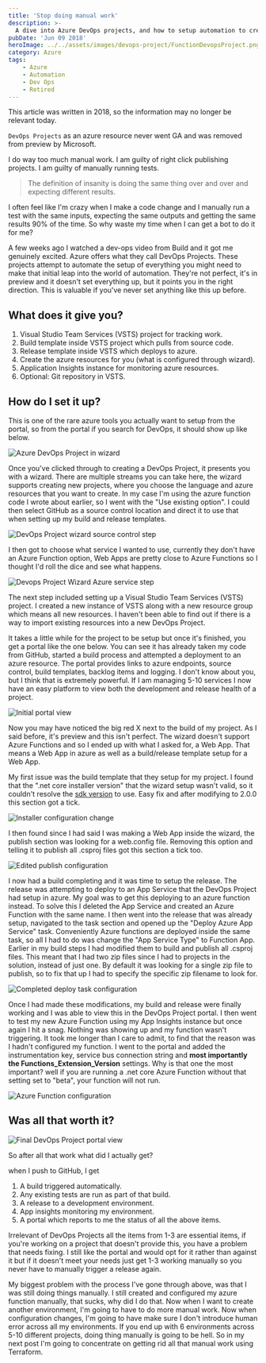 ```yaml
---
title: 'Stop doing manual work'
description: >-
  A dive into Azure DevOps projects, and how to setup automation to create one.
pubDate: 'Jun 09 2018'
heroImage: ../../assets/images/devops-project/FunctionDevopsProject.png
category: Azure
tags: 
    - Azure
    - Automation
    - Dev Ops
    - Retired
---
```


<Aside  title="Retired" type="caution">

This article was written in 2018, so the information may no longer be relevant today.

`DevOps Projects` as an azure resource never went GA and was removed from preview by Microsoft.

</Aside>


I do way too much manual work. I am guilty of right click publishing projects. I am guilty of manually running tests.

>The definition of insanity is doing the same thing over and over and expecting different results.


I often feel like I'm crazy when I make a code change and I manually run a test with the same inputs, expecting the same outputs and getting the same results 90% of the time. So why waste my time when I can get a bot to do it for me?

A few weeks ago I watched a dev-ops video from Build and it got me genuinely excited. Azure offers what they call DevOps Projects. These projects attempt to automate the setup of everything you might need to make that initial leap into the world of automation. They're not perfect, it's in preview and it doesn't set everything up, but it points you in the right direction. This is valuable if you've never set anything like this up before.

## What does it give you?

1. Visual Studio Team Services (VSTS) project for tracking work.
2. Build template inside VSTS project which pulls from source code.
3. Release template inside VSTS which deploys to azure.
4. Create the azure resources for you (what is configured through wizard).
5. Application Insights instance for monitoring azure resources.
6. Optional: Git repository in VSTS.

## How do I set it up?

This is one of the rare azure tools you actually want to setup from the portal, so from the portal if you search for DevOps, it should show up like below.

![Azure DevOps Project in wizard](../../assets/images/devops-project/DevopsProjectInPortal.png)

Once you've clicked through to creating a DevOps Project, it presents you with a wizard. There are multiple streams you can take here, the wizard supports creating new projects, where you choose the language and azure resources that you want to create. In my case I'm using the azure function code I wrote about earlier, so I went with the "Use existing option". I could then select GitHub as a source control location and direct it to use that when setting up my build and release templates.

![DevOps Project wizard source control step](../../assets/images/devops-project/WizardOwnCodeStepOne.png)

I then got to choose what service I wanted to use, currently they don't have an Azure Function option, Web Apps are pretty close to Azure Functions so I thought I'd roll the dice and see what happens.

![Devops Project Wizard Azure service step](../../assets/images/devops-project/WizardOwnCodeStepThree.png)

The next step included setting up a Visual Studio Team Services (VSTS) project. I created a new instance of VSTS along with a new resource group which means all new resources. I haven't been able to find out if there is a way to import existing resources into a new DevOps Project.

It takes a little while for the project to be setup but once it's finished, you get a portal like the one below. You can see it has already taken my code from GitHub, started a build process and attempted a deployment to an azure resource. The portal provides links to azure endpoints, source control, build templates, backlog items and logging. I don't know about you, but I think that is extremely powerful. If I am managing 5-10 services I now have an easy platform to view both the development and release health of a project.

![Initial portal view](../../assets/images/devops-project/DevopsPortal.png)

Now you may have noticed the big red X next to the build of my project. As I said before, it's preview and this isn't perfect. The wizard doesn't support Azure Functions and so I ended up with what I asked for, a Web App. That means a Web App in azure as well as a build/release template setup for a Web App.

My first issue was the build template that they setup for my project. I found that the ".net core installer version" that the wizard setup wasn't valid, so it couldn't resolve the [sdk version](https://github.com/dotnet/core/blob/master/release-notes/releases.csv) to use. Easy fix and after modifying to 2.0.0 this section got a tick.  

![Installer configuration change](../../assets/images/devops-project/InstallerVersionNumber.png)

I then found since I had said I was making a Web App inside the wizard, the publish section was looking for a web.config file. Removing this option and telling it to publish all .csproj files got this section a tick too.

![Edited publish configuration](../../assets/images/devops-project/FinalPublishConfiguration.png)

I now had a build completing and it was time to setup the release. The release was attempting to deploy to an App Service that the DevOps Project had setup in azure. My goal was to get this deploying to an azure function instead. To solve this I deleted the App Service and created an Azure Function with the same name. I then went into the release that was already setup, navigated to the task section and opened up the "Deploy Azure App Service" task. Conveniently Azure functions are deployed inside the same task, so all I had to do was change the "App Service Type" to Function App. Earlier in my build steps I had modified them to build and publish all .csproj files. This meant that I had two zip files since I had to projects in the solution, instead of just one. By default it was looking for a single zip file to publish, so to fix that up I had to specify the specific zip filename to look for.

![Completed deploy task configuration](../../assets/images/devops-project/CompletedDeployConfig.png)

Once I had made these modifications, my build and release were finally working and I was able to view this in the DevOps Project portal. I then went to test my new Azure Function using my App Insights instance but once again I hit a snag. Nothing was showing up and my function wasn't triggering. It took me longer than I care to admit, to find that the reason was I hadn't configured my function. I went to the portal and added the instrumentation key, service bus connection string and **most importantly the Functions_Extension_Version** settings. Why is that one the most important? well if you are running a .net core Azure Function without that setting set to "beta", your function will not run.  

![Azure Function configuration](../../assets/images/devops-project/AzureFunctionConfiguration.png)

## Was all that worth it?

![Final DevOps Project portal view](../../assets/images/devops-project/FunctionDevopsProject.png)

So after all that work what did I actually get?

when I push to GitHub, I get

1. A build triggered automatically.
2. Any existing tests are run as part of that build.
3. A release to a development environment.
4. App insights monitoring my environment.
5. A portal which reports to me the status of all the above items.

Irrelevant of DevOps Projects all the items from 1-3 are essential items, if you're working on a project that doesn't provide this, you have a problem that needs fixing. I still like the portal and would opt for it rather than against it but if it doesn't meet your needs just get 1-3 working manually so you never have to manually trigger a release again.  

My biggest problem with the process I've gone through above, was that I was still doing things manually. I still created and configured my azure function manually, that sucks, why did I do that. Now when I want to create another environment, I'm going to have to do more manual work. Now when configuration changes, I'm going to have make sure I don't introduce human error across all my environments. If you end up with 6 environments across 5-10 different projects, doing thing manually is going to be hell. So in my next post I'm going to concentrate on getting rid all that manual work using Terraform.
